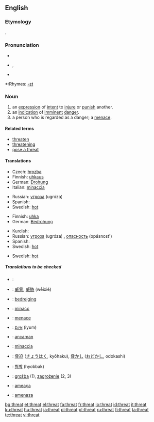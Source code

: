 ==English==

===Etymology===
{{OE.}} {{term|þreat|þrēat|crowd, army}}.

===Pronunciation===
* {{IPA|/θrɛt/}}
* {{AHD|thrĕt}}, {{SAMPA|/Tret/}}
*{{audio|en-us-threat.ogg|Audio (US)}}

*:Rhymes: [[Rhymes:English:-ɛt|-ɛt]]

===Noun===
{{en-noun}}

# an [[expression]] of [[intent]] to [[injure]] or [[punish]] another.
# an [[indication]] of [[imminent]] [[danger]].
# a person who is regarded as a danger; a [[menace]].

====Related terms====
*[[threaten]]
*[[threatening]]
*[[pose a threat]]

====Translations====
{{trans-top|expression of intent to injure or punish another}}
* Czech: [[hrozba]] {{f}}
* Finnish: [[uhkaus]]
* German: [[Drohung]] {{f}}
* Italian: [[minaccia]] {{f}}
{{trans-mid}}
* Russian: [[угроза]] (ugróza) {{f}}
* Spanish: {{t|es|amenaza|f}}
* Swedish: [[hot#Swedish|hot]] {{n}}
{{trans-bottom}}

{{trans-top|indication of imminent danger}}
* Finnish: [[uhka]]
* German: [[Bedrohung]] {{f}}
{{trans-mid}}
* Kurdish: {{KUchar|[[هه‌ڕه‌شه‌]]}}
* Russian: [[угроза]] (ugróza) {{f}}, [[опасность]] (opásnost') {{f}}
* Spanish: {{t|es|amenaza|f}}
* Swedish: [[hot#Swedish|hot]] {{n}}
{{trans-bottom}}

{{trans-top|person regarded as a danger}}
*Swedish: [[hot#Swedish|hot]] {{n}}
{{trans-bottom}}

=====Translations to be checked=====
{{checktrans-top}}
*{{ttbc|Arabic}}: {{ARchar|[[تهديد]]}} {{unicode|(tahdí:d)}} {{m}}
*{{ttbc|Chinese}}: [[威脅]], [[威胁]] (wēixié)
*{{ttbc|Dutch}}: [[bedreiging]] {{f}}
*{{ttbc|Esperanto}}: [[minaco]]
*{{ttbc|French}}: [[menace]] {{f}}
*{{ttbc|Hebrew}}: [[איום]] (iyum)
*{{ttbc|Indonesian}}: [[ancam|ancaman]]
*{{ttbc|Italian}}: [[minaccia]] {{f}}
*{{ttbc|Japanese}}: [[脅迫]] ([[きょうはく]], kyōhaku), [[脅かし]] ([[おどかし]], odokashi)
*{{ttbc|Korean}}: [[협박]] (hyobbak)
*{{ttbc|Polish}}: [[groźba]] {{f}} (1), [[zagrożenie]] {{n}} (2, 3)
*{{ttbc|Portuguese}}: [[ameaça]] {{f}}
*{{ttbc|Spanish}}: [[amenaza]] {{f}}
{{trans-bottom}}

[[bg:threat]]
[[et:threat]]
[[el:threat]]
[[fa:threat]]
[[fr:threat]]
[[io:threat]]
[[id:threat]]
[[it:threat]]
[[ku:threat]]
[[hu:threat]]
[[ja:threat]]
[[pl:threat]]
[[pt:threat]]
[[ru:threat]]
[[fi:threat]]
[[ta:threat]]
[[te:threat]]
[[vi:threat]]